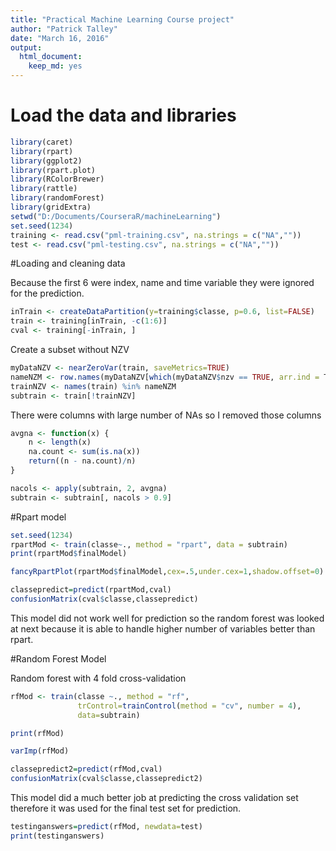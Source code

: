 ```yaml
---
title: "Practical Machine Learning Course project"
author: "Patrick Talley"
date: "March 16, 2016"
output: 
  html_document: 
    keep_md: yes
---
```



# Load the data and libraries

```r
library(caret)
library(rpart)
library(ggplot2)
library(rpart.plot)
library(RColorBrewer)
library(rattle)
library(randomForest)
library(gridExtra)
setwd("D:/Documents/CourseraR/machineLearning")
set.seed(1234)
training <- read.csv("pml-training.csv", na.strings = c("NA",""))
test <- read.csv("pml-testing.csv", na.strings = c("NA",""))
```

#Loading and cleaning data

Because the first 6 were index, name and time variable they were ignored for the prediction.

```r
inTrain <- createDataPartition(y=training$classe, p=0.6, list=FALSE)
train <- training[inTrain, -c(1:6)]
cval <- training[-inTrain, ]
```

Create a subset without NZV

```r
myDataNZV <- nearZeroVar(train, saveMetrics=TRUE)
nameNZM <- row.names(myDataNZV[which(myDataNZV$nzv == TRUE, arr.ind = T),])
trainNZV <- names(train) %in% nameNZM
subtrain <- train[!trainNZV]
```

There were columns with large number of NAs so I removed those columns

```r
avgna <- function(x) {
    n <- length(x)
    na.count <- sum(is.na(x))
    return((n - na.count)/n)
}

nacols <- apply(subtrain, 2, avgna)
subtrain <- subtrain[, nacols > 0.9]
```

#Rpart model

```r
set.seed(1234)
rpartMod <- train(classe~., method = "rpart", data = subtrain)
print(rpartMod$finalModel)
```

```r
fancyRpartPlot(rpartMod$finalModel,cex=.5,under.cex=1,shadow.offset=0)
```

```r
classepredict=predict(rpartMod,cval)
confusionMatrix(cval$classe,classepredict)
```

This model did not work well for prediction so the random forest was looked at next because it is able to handle higher number of variables better than rpart.

#Random Forest Model

Random forest with 4 fold cross-validation

```r
rfMod <- train(classe ~., method = "rf",
               trControl=trainControl(method = "cv", number = 4), 
               data=subtrain)

print(rfMod)
```

```r
varImp(rfMod)
```

```r
classepredict2=predict(rfMod,cval)
confusionMatrix(cval$classe,classepredict2)
```

This model did a much better job at predicting the cross validation set therefore it was used for the final test set for prediction.

```r
testinganswers=predict(rfMod, newdata=test)
print(testinganswers)
```